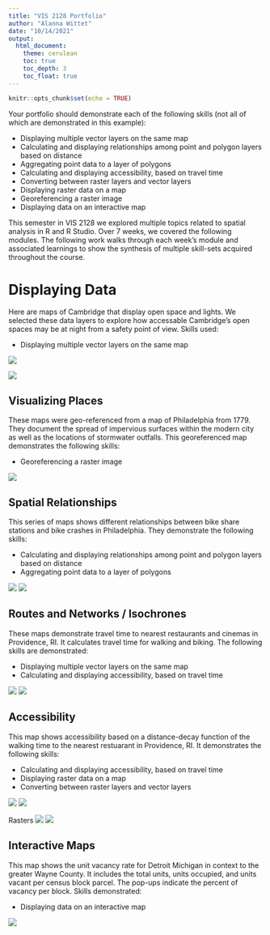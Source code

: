 ```yaml
---
title: "VIS 2128 Portfolio"
author: "Alanna Wittet"
date: "10/14/2021"
output: 
  html_document:
    theme: cerulean
    toc: true
    toc_depth: 3
    toc_float: true
---
```


```r
knitr::opts_chunk$set(echo = TRUE)
```

Your portfolio should demonstrate each of the following skills (not all of which are demonstrated in this example):

* Displaying multiple vector layers on the same map
* Calculating and displaying relationships among point and polygon layers based on distance
* Aggregating point data to a layer of polygons
* Calculating and displaying accessibility, based on travel time
* Converting between raster layers and vector layers
* Displaying raster data on a map
* Georeferencing a raster image
* Displaying data on an interactive map

This semester in VIS 2128 we explored multiple topics related to spatial analysis in R and R Studio. Over 7 weeks, we covered the following modules. The following work walks through each week's module and associated learnings to show the synthesis of multiple skill-sets acquired throughout the course.


# Displaying Data
Here are maps of Cambridge that display open space and lights. We selected these data layers to explore how accessable Cambridge's open spaces may be at night from a safety point of view. Skills used:

* Displaying multiple vector layers on the same map

[![](thumbnails/illuminated-open-spac2.png)](https://github.com/awittet/portfolio/fullsize/illuminated-open-spac2.pdf){target="_blank"}

[![](thumbnails/illuminated-open-spac.png)](https://github.com/awittet/portfolio/fullsize/illuminated-open-spac.pdf){target="_blank"}


## Visualizing Places
These maps were geo-referenced from a map of Philadelphia from 1779. They document the spread of impervious surfaces within the modern city as well as the locations of stormwater outfalls. This georeferenced map demonstrates the following skills: 

* Georeferencing a raster image

[![](thumbnails/Philly-imperv-outfalls-Map.png)](https://github.com/awittet/portfolio/fullsize/Philly-imperv-outfalls-Map.pdf){target="_blank"}

## Spatial Relationships
This series of maps shows different relationships between bike share stations and bike crashes in Philadelphia. They demonstrate the following skills:

* Calculating and displaying relationships among point and polygon layers based on distance
* Aggregating point data to a layer of polygons

[![](thumbnails/crashes-by-neigh.png)](https://github.com/awittet/portfolio/fullsize/crashes-by-neigh.pdf){target="_blank"}
[![](thumbnails/crash-density.png)](https://github.com/awittet/portfolio/fullsize/crash-density.pdf){target="_blank"}

## Routes and Networks / Isochrones
These maps demonstrate travel time to nearest restaurants and cinemas in Providence, RI. It calculates travel time for walking and biking. The following skills are demonstrated:

* Displaying multiple vector layers on the same map
* Calculating and displaying accessibility, based on travel time

[![](thumbnails/isochr-cinema.png)](https://github.com/awittet/portfolio/fullsize/isochr-cinema.pdf){target="_blank"}
[![](thumbnails/isochr-rest.png)](https://github.com/awittet/portfolio/fullsize/isochr-rest.pdf){target="_blank"}

## Accessibility
This map shows accessibility based on a distance-decay function of the walking time to the nearest restuarant in Providence, RI. It demonstrates the following skills:

* Calculating and displaying accessibility, based on travel time
* Displaying raster data on a map
* Converting between raster layers and vector layers

[![](thumbnails/cinema_access.png)](https://github.com/awittet/portfolio/fullsize/cinema_access.pdf){target="_blank"}
[![](thumbnails/restaur_access.png)](https://github.com/awittet/portfolio/fullsize/restaur-access.pdf){target="_blank"}

Rasters
[![](thumbnails/restaur_rasterplot.png)](https://github.com/awittet/portfolio/fullsize/restaur_rasterplot.pdf){target="_blank"}
[![](thumbnails/restaur_rastervector.png)](https://github.com/awittet/portfolio/fullsize/restaur-rastervector.pdf){target="_blank"}

## Interactive Maps
This map shows the unit vacancy rate for Detroit Michigan in context to the greater Wayne County. It includes the total units, units occupied, and units vacant per census block parcel. The pop-ups indicate the percent of vacancy per block. Skills demonstrated:

* Displaying data on an interactive map

[![](thumbnails/vancany-detroit.png)](https://github.com/awittet/portfolio/fullsize/AWittet_Assignment6_Detroit-vacant-units.html){target="_blank"}



